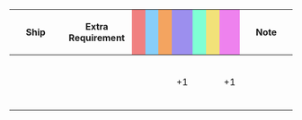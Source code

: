 {|class="wikitable" style="width:100%; text-align: center; vertical-align: middle;"
|-
! style="width: 20%;" | Ship
! style="width: 25%;" | Extra Requirement
! style="width: 5%; background-color: lightcoral;" | {{Firepower}}
! style="width: 5%; background-color: lightskyblue;" | {{Torpedo}}
! style="width: 5%; background-color: sandybrown;" | {{AA}}
! style="width: 5%; background-color: #9C8FEE;" | {{ASW}}
! style="width: 5%; background-color: #7fffd4;" | {{LOS}}
! style="width: 5%; background-color: #F2E279;" | {{Armor}}
! style="width: 5%; background-color: violet;" | {{Evasion}}
! style="width: 20%;" | Note
|-
! {{ShipLink|Isuzu/Kai Ni}}<br />{{ShipLink|Naka Kai Ni}}<br />{{ShipLink|Yura/Kai Ni}}<br />{{ShipLink|Yuubari/Kai Ni|Yuubari/Kai Ni Toku|Yuubari/Kai Ni D}}
| style="text-align:left;" | 
| || || || +1 || || || +1 
| style="text-align:left;" | 
|}